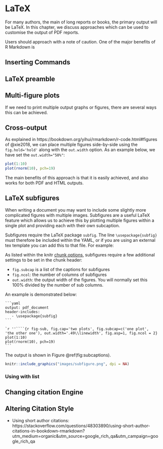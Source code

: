 # LaTeX

For many authors, the main  of long reports or books, the primary output will be LaTeX. In this chapter, we discuss approaches which can be used to customise the output of PDF reports.

Users should approach with a note of caution. One of the major benefits of R Markdown is

## Inserting Commands

## LaTeX preamble




## Multi-figure plots

If we need to print multiple output graphs or figures, there are several ways this can be achieved. 

## Cross-output

As explained in https://bookdown.org/yihui/rmarkdown/r-code.html#figures of @xie2018, we can place multiple figures side-by-side using the `fig.hold='hold'` along with the `out.width` option. As an example below, we have set the `out.width="50%"`:

```r
plot(1:10)
plot(rnorm(10), pch=19)
```

The main benefits of this approach is that it is easily achieved, and also works for both PDF and HTML outputs.

## LaTeX subfigures

When writing a document you may want to include some slightly more complicated figures with multiple images. Subfigures are a useful LaTeX feature which allows us to achieve this by plotting multiple figures within a single plot and providing each with their own subcaption.

Subfigures require the LaTeX package `subfig`. The line `\usepackage{subfig}` must therefore be included within the YAML, or if you are using an external tex template you can add this to that file. For example:

As listed within the knitr [chunk options](https://yihui.name/knitr/options/), subfigures require a few additional settings to be set in the chunk header:

- `fig.subcap` is a list of the captions for subfigures
- `fig.ncol`: the number of columns of subfigures
- `out.width`: the output width of the figures. You will normally set this 100% divided by the number of sub columns.

An example is demonstrated below:

````
```yaml
output: pdf_document
header-includes:
   - \usepackage{subfig}
```

`r ''````{r fig-sub, fig.cap='two plots', fig.subcap=c('one plot', 'the other one'), out.width='.49\\linewidth', fig.asp=1, fig.ncol = 2}
plot(1:10)
plot(rnorm(10), pch=19)
```
````

The output is shown in Figure \@ref(fig:subcaptions).

```r
knitr::include_graphics("images/subfigure.png", dpi = NA)
```


### Using with list










## Changing citation Engine



## Altering Citation Style

- Using short author citations: https://stackoverflow.com/questions/48303890/using-short-author-citations-in-bookdown-rmarkdown?utm_medium=organic&utm_source=google_rich_qa&utm_campaign=google_rich_qa
